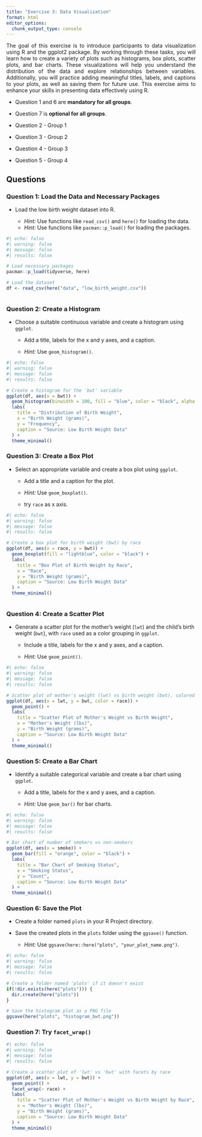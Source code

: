 ```yaml
---
title: "Exercise 3: Data Visualization"
format: html
editor_options: 
  chunk_output_type: console
---
```

::: {style="text-align:justify"}

The goal of this exercise is to introduce participants to data visualization using R and the ggplot2 package. By working through these tasks, you will learn how to create a variety of plots such as histograms, box plots, scatter plots, and bar charts. These visualizations will help you understand the distribution of the data and explore relationships between variables. Additionally, you will practice adding meaningful titles, labels, and captions to your plots, as well as saving them for future use. This exercise aims to enhance your skills in presenting data effectively using R.

:::

- Question 1 and 6 are **mandatory for all groups**.

- Question 7 is **optional for all groups**.

- Question 2 - Group 1

- Question 3 - Group 2

- Question 4 - Group 3

- Question 5 - Group 4

## Questions

### **Question 1:** Load the Data and Necessary Packages

- Load the low birth weight dataset into R.

  - *Hint:* Use functions like `read_csv()` and `here()` for loading the data.
  - *Hint:* Use functions like `pacman::p_load()` for loading the packages.

```r
#| echo: false
#| warning: false
#| message: false
#| results: false

# Load necessary packages
pacman::p_load(tidyverse, here)

# Load the dataset
df <- read_csv(here("data", "low_birth_weight.csv"))



```

### **Question 2:** Create a Histogram

- Choose a suitable continuous variable and create a histogram using `ggplot`.

  - Add a title, labels for the x and y axes, and a caption.

  - *Hint:* Use `geom_histogram()`.

```r
#| echo: false
#| warning: false
#| message: false
#| results: false

# Create a histogram for the 'bwt' variable
ggplot(df, aes(x = bwt)) +
  geom_histogram(binwidth = 100, fill = "blue", color = "black", alpha = 0.7) +
  labs(
    title = "Distribution of Birth Weight",
    x = "Birth Weight (grams)",
    y = "Frequency",
    caption = "Source: Low Birth Weight Data"
  ) +
  theme_minimal()


```

### **Question 3:** Create a Box Plot

- Select an appropriate variable and create a box plot using `ggplot`.

  - Add a title and a caption for the plot.

  - *Hint:* Use `geom_boxplot()`.
  
  - try `race` as x axis.

```r
#| echo: false
#| warning: false
#| message: false
#| results: false

# Create a box plot for birth weight (bwt) by race
ggplot(df, aes(x = race, y = bwt)) +
  geom_boxplot(fill = "lightblue", color = "black") +
  labs(
    title = "Box Plot of Birth Weight by Race",
    x = "Race",
    y = "Birth Weight (grams)",
    caption = "Source: Low Birth Weight Data"
  ) +
  theme_minimal()



```


### **Question 4:** Create a Scatter Plot

- Generate a scatter plot for the mother's weight (`lwt`) and the child's birth weight (`bwt`), with `race` used as a color grouping in `ggplot`.

  - Include a title, labels for the x and y axes, and a caption.

  - *Hint:* Use `geom_point()`.

```r
#| echo: false
#| warning: false
#| message: false
#| results: false

# Scatter plot of mother's weight (lwt) vs birth weight (bwt), colored by race
ggplot(df, aes(x = lwt, y = bwt, color = race)) +
  geom_point() +
  labs(
    title = "Scatter Plot of Mother's Weight vs Birth Weight",
    x = "Mother's Weight (lbs)",
    y = "Birth Weight (grams)",
    caption = "Source: Low Birth Weight Data"
  ) +
  theme_minimal()


```


### **Question 5:** Create a Bar Chart

- Identify a suitable categorical variable and create a bar chart using `ggplot`.

  - Add a title, labels for the x and y axes, and a caption.

  - *Hint:* Use `geom_bar()` for bar charts.

```r
#| echo: false
#| warning: false
#| message: false
#| results: false

# Bar chart of number of smokers vs non-smokers
ggplot(df, aes(x = smoke)) +
  geom_bar(fill = "orange", color = "black") +
  labs(
    title = "Bar Chart of Smoking Status",
    x = "Smoking Status",
    y = "Count",
    caption = "Source: Low Birth Weight Data"
  ) +
  theme_minimal()


```

### **Question 6:** Save the Plot

- Create a folder named `plots` in your R Project directory.

- Save the created plots in the `plots` folder using the `ggsave()` function.

  - *Hint:* Use `ggsave(here::here("plots", "your_plot_name.png")`.
 

```r
#| echo: false
#| warning: false
#| message: false
#| results: false

# Create a folder named 'plots' if it doesn't exist
if(!dir.exists(here("plots"))) {
  dir.create(here("plots"))
}

# Save the histogram plot as a PNG file
ggsave(here("plots", "histogram_bwt.png"))


``` 

### **Question 7:** Try `facet_wrap()`

```r
#| echo: false
#| warning: false
#| message: false
#| results: false

# Create a scatter plot of 'lwt' vs 'bwt' with facets by race
ggplot(df, aes(x = lwt, y = bwt)) +
  geom_point() +
  facet_wrap(~ race) +
  labs(
    title = "Scatter Plot of Mother's Weight vs Birth Weight by Race",
    x = "Mother's Weight (lbs)",
    y = "Birth Weight (grams)",
    caption = "Source: Low Birth Weight Data"
  ) +
  theme_minimal()


```